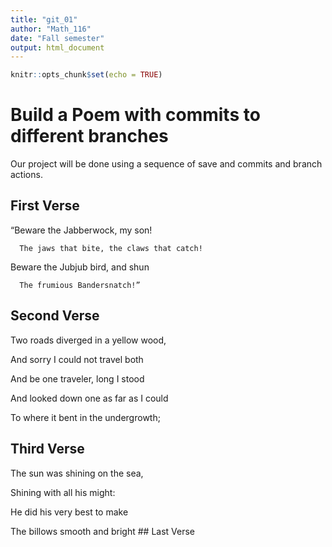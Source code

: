 ```yaml
---
title: "git_01"
author: "Math_116"
date: "Fall semester"
output: html_document
---
```


```r
knitr::opts_chunk$set(echo = TRUE)
```
# Build a Poem with commits to different branches
Our project will be done using a sequence of save and commits and branch actions.
<!-- Do not modify or change any text in "!--" bracketed areas such as this --- these are instructions to
you, if you change any of this the git program will notice it and compromise your git merging strategy !-->

## First Verse 
<!--Put the first five lines of a poem by Lewis Carrol in this section!-->

“Beware the Jabberwock, my son! 
    
      The jaws that bite, the claws that catch! 

Beware the Jubjub bird, and shun 
      
      The frumious Bandersnatch!”

## Second Verse
<!--Put the first five lines of a poem by Robert Frost here!-->



Two roads diverged in a yellow wood,

And sorry I could not travel both

And be one traveler, long I stood

And looked down one as far as I could

To where it bent in the undergrowth; 

## Third Verse
<!--Put the first two verses of The Walrus and the Carpenter here!-->

The sun was shining on the sea, 
   
   Shining with all his might:

He did his very best to make 
   
   The billows smooth and bright
## Last Verse
<!--Put a short poem of your choice 8-20 lines,here!-->
